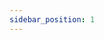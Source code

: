 ---
sidebar_position: 1
---



<SkillList>
  <div title="机械设计知识体系" items={[
    { name: "机械原理", progress: 80, description: "实际操作过PLC，会基础编程" },
    { name: "机械设计", progress: 60, description: "实际仿真过PLC" },
    { name: "CAD原理和应用", progress: 0, description: "实际仿真过PLC" },
    { name: "SolidWorks应用", progress: 5, description: "实际仿真过PLC" },
    { name: "公差配合与测量技术", progress: 5, description: "实际仿真过PLC" },
    { name: "机械制造技术", progress: 5, description: "实际仿真过PLC" },
  ]} />
</SkillList>